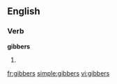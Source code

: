 ==English==

===Verb===
'''gibbers'''

# {{third-person singular of|[[gibber]]}}

[[fr:gibbers]]
[[simple:gibbers]]
[[vi:gibbers]]